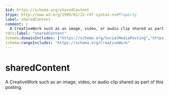 ```yaml
---
$id: https://schema.org/sharedContent
$type: http://www.w3.org/1999/02/22-rdf-syntax-ns#Property
label: sharedContent
comment: |
  A CreativeWork such as an image, video, or audio clip shared as part of this posting.
rdfs:label: "sharedContent"
schema:domainIncludes: ["https://schema.org/SocialMediaPosting","https://schema.org/Comment"]
schema:rangeIncludes: "https://schema.org/CreativeWork"
---
```


# sharedContent

A CreativeWork such as an image, video, or audio clip shared as part of this posting.

